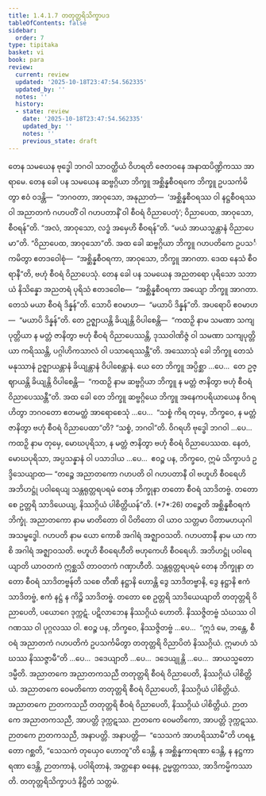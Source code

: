 ```yaml
---
title: 1.4.1.7 တတုတ္တရိသိက္ခာပဒ
tableOfContents: false
sidebar:
  order: 7
type: tipitaka
basket: vi
book: para
review:
  current: review
  updated: '2025-10-18T23:47:54.562335'
  updated_by: ''
  notes: ''
  history:
  - state: review
    date: '2025-10-18T23:47:54.562335'
    updated_by: ''
    notes: ''
    previous_state: draft
---
```



<DynamicBreadcrumb />


<ReviewStatus review={frontmatter.review} showDetails={true} />

<HypothesisAnnotation frontmatter={frontmatter} />

<Division number="522" book="para" e="ch" v="1" p="315">

<Paragraph number="1998" book="para">
တေန သမယေန ဗုဒ္ဓေါ ဘဂဝါ သာဝတ္ထိယံ ဝိဟရတိ ဇေတဝနေ အနာထပိဏ္ဍိကဿ အာရာမေ. တေန ခေါ ပန သမယေန ဆဗ္ဗဂ္ဂိယာ ဘိက္ခူ အစ္ဆိန္နစီဝရကေ ဘိက္ခူ ဥပသင်္ကမိတွာ ဧဝံ ဝဒန္တိ—  “ဘဂဝတာ, အာဝုသော, အနုညာတံ—  ‘အစ္ဆိန္နစီဝရဿ ဝါ နဋ္ဌစီဝရဿ ဝါ အညာတကံ ဂဟပတိံ ဝါ ဂဟပတာနိံ ဝါ စီဝရံ ဝိညာပေတုံ’; ဝိညာပေထ, အာဝုသော, စီဝရန်”တိ. “အလံ, အာဝုသော, လဒ္ဓံ အမှေဟိ စီဝရန်”တိ. “မယံ အာယသ္မန္တာနံ ဝိညာပေမာ”တိ. “ဝိညာပေထ, အာဝုသော”တိ. အထ ခေါ ဆဗ္ဗဂ္ဂိယာ ဘိက္ခူ ဂဟပတိကေ ဥပသင်္ကမိတွာ ဧတဒဝေါစုံ—  “အစ္ဆိန္နစီဝရကာ, အာဝုသော, ဘိက္ခူ အာဂတာ. ဒေထ နေသံ စီဝရာနီ”တိ, ဗဟုံ စီဝရံ ဝိညာပေသုံ.
</Paragraph>

<Paragraph number="1999" book="para">
တေန ခေါ ပန သမယေန အညတရော ပုရိသော သဘာယံ နိသိန္နော အညတရံ ပုရိသံ ဧတဒဝေါစ—  “အစ္ဆိန္နစီဝရကာ အယျော ဘိက္ခူ အာဂတာ. တေသံ မယာ စီဝရံ ဒိန္နန်”တိ. သောပိ ဧဝမာဟ—  “မယာပိ ဒိန္နန်”တိ. အပရောပိ ဧဝမာဟ—  “မယာပိ ဒိန္နန်”တိ. တေ ဥဇ္ဈာယန္တိ ခိယျန္တိ ဝိပါစေန္တိ—  “ကထဉှိ နာမ သမဏာ သကျပုတ္တိယာ န မတ္တံ ဇာနိတွာ ဗဟုံ စီဝရံ ဝိညာပေဿန္တိ, ဒုဿဝါဏိဇ္ဇံ ဝါ သမဏာ သကျပုတ္တိယာ ကရိဿန္တိ, ပဂ္ဂါဟိကသာလံ ဝါ ပသာရေဿန္တီ”တိ.
</Paragraph>

<Paragraph number="2000" book="para">
အဿောသုံ ခေါ ဘိက္ခူ တေသံ မနုဿာနံ ဥဇ္ဈာယန္တာနံ ခိယျန္တာနံ ဝိပါစေန္တာနံ. ယေ တေ ဘိက္ခူ အပ္ပိစ္ဆာ …ပေ…  တေ ဥဇ္ဈာယန္တိ ခိယျန္တိ ဝိပါစေန္တိ—  “ကထဉှိ နာမ ဆဗ္ဗဂ္ဂိယာ ဘိက္ခူ န မတ္တံ ဇာနိတွာ ဗဟုံ စီဝရံ ဝိညာပေဿန္တီ”တိ.
</Paragraph>

<Paragraph number="2001" book="para">
အထ ခေါ တေ ဘိက္ခူ ဆဗ္ဗဂ္ဂိယေ ဘိက္ခူ အနေကပရိယာယေန ဝိဂရဟိတွာ ဘဂဝတော ဧတမတ္ထံ အာရောစေသုံ …ပေ…  “သစ္စံ ကိရ တုမှေ, ဘိက္ခဝေ, န မတ္တံ ဇာနိတွာ ဗဟုံ စီဝရံ ဝိညာပေထာ”တိ? “သစ္စံ, ဘဂဝါ”တိ. ဝိဂရဟိ ဗုဒ္ဓေါ ဘဂဝါ …ပေ…  ကထဉှိ နာမ တုမှေ, မောဃပုရိသာ, န မတ္တံ ဇာနိတွာ ဗဟုံ စီဝရံ ဝိညာပေဿထ. နေတံ, မောဃပုရိသာ, အပ္ပသန္နာနံ ဝါ ပသာဒါယ …ပေ…  ဧဝဉ္စ ပန, ဘိက္ခဝေ, ဣမံ သိက္ခာပဒံ ဥဒ္ဒိသေယျာထ—
</Paragraph>

</Division>
<Division number="523" book="para" e="ch" v="1" p="316">

<Paragraph number="2002" book="para">
<Emphasis>“တဉ္စေ အညာတကော ဂဟပတိ ဝါ ဂဟပတာနီ ဝါ ဗဟူဟိ စီဝရေဟိ အဘိဟဋ္ဌုံ ပဝါရေယျ သန္တရုတ္တရပရမံ တေန ဘိက္ခုနာ တတော စီဝရံ သာဒိတဗ္ဗံ. တတော စေ ဥတ္တရိ သာဒိယေယျ, နိဿဂ္ဂိယံ ပါစိတ္တိယန်”</Emphasis>တိ. (*7*:<Emphasis>26</Emphasis>)
</Paragraph>

</Division>
<Division number="524" book="para" e="ch" v="1" p="316">

<Paragraph number="2003" book="para">
<Emphasis>တဉ္စေ</Emphasis>တိ အစ္ဆိန္နစီဝရကံ ဘိက္ခုံ.
</Paragraph>

<Paragraph number="2004" book="para">
<Emphasis>အညာတကော</Emphasis> နာမ မာတိတော ဝါ ပိတိတော ဝါ ယာဝ သတ္တမာ ပိတာမဟယုဂါ အသမ္ဗဒ္ဓေါ.
</Paragraph>

<Paragraph number="2005" book="para">
<Emphasis>ဂဟပတိ</Emphasis> နာမ ယော ကောစိ အဂါရံ အဇ္ဈာဝသတိ.
</Paragraph>

<Paragraph number="2006" book="para">
<Emphasis>ဂဟပတာနီ</Emphasis> နာမ ယာ ကာစိ အဂါရံ အဇ္ဈာဝသတိ.
</Paragraph>

<Paragraph number="2007" book="para">
<Emphasis>ဗဟူဟိ စီဝရေဟီ</Emphasis>တိ ဗဟုကေဟိ စီဝရေဟိ.
</Paragraph>

<Paragraph number="2008" book="para">
<Emphasis>အဘိဟဋ္ဌုံ ပဝါရေယျာ</Emphasis>တိ ယာဝတကံ ဣစ္ဆသိ တာဝတကံ ဂဏှာဟီတိ.
</Paragraph>

<Paragraph number="2009" book="para">
<Emphasis>သန္တရုတ္တရပရမံ တေန ဘိက္ခုနာ တတော စီဝရံ သာဒိတဗ္ဗန်</Emphasis>တိ သစေ တီဏိ နဋ္ဌာနိ ဟောန္တိ ဒွေ သာဒိတဗ္ဗာနိ, ဒွေ နဋ္ဌာနိ ဧကံ သာဒိတဗ္ဗံ, ဧကံ နဋ္ဌံ န ကိဉ္စိ သာဒိတဗ္ဗံ.
</Paragraph>

<Paragraph number="2010" book="para">
<Emphasis>တတော စေ ဥတ္တရိ သာဒိယေယျာ</Emphasis>တိ တတုတ္တရိ ဝိညာပေတိ, ပယောဂေ ဒုက္ကဋံ. ပဋိလာဘေန နိဿဂ္ဂိယံ ဟောတိ. နိဿဇ္ဇိတဗ္ဗံ သံဃဿ ဝါ ဂဏဿ ဝါ ပုဂ္ဂလဿ ဝါ. ဧဝဉ္စ ပန, ဘိက္ခဝေ, နိဿဇ္ဇိတဗ္ဗံ …ပေ…  “ဣဒံ မေ, ဘန္တေ, စီဝရံ အညာတကံ ဂဟပတိကံ ဥပသင်္ကမိတွာ တတုတ္တရိ ဝိညာပိတံ နိဿဂ္ဂိယံ. ဣမာဟံ သံဃဿ နိဿဇ္ဇာမီ”တိ …ပေ…  ဒဒေယျာတိ …ပေ…  ဒဒေယျုန္တိ …ပေ…  အာယသ္မတော ဒမ္မီတိ.
</Paragraph>

</Division>
<Division number="525" book="para" e="ch" v="1" p="317">

<Paragraph number="2011" book="para">
အညာတကေ အညာတကသညီ တတုတ္တရိ စီဝရံ ဝိညာပေတိ, နိဿဂ္ဂိယံ ပါစိတ္တိယံ. အညာတကေ ဝေမတိကော တတုတ္တရိ စီဝရံ ဝိညာပေတိ, နိဿဂ္ဂိယံ ပါစိတ္တိယံ. အညာတကေ ဉာတကသညီ တတုတ္တရိ စီဝရံ ဝိညာပေတိ, နိဿဂ္ဂိယံ ပါစိတ္တိယံ.
</Paragraph>

<Paragraph number="2012" book="para">
ဉာတကေ အညာတကသညီ, အာပတ္တိ ဒုက္ကဋဿ. ဉာတကေ ဝေမတိကော, အာပတ္တိ ဒုက္ကဋဿ. ဉာတကေ ဉာတကသညီ, အနာပတ္တိ.
</Paragraph>

</Division>
<Division number="526" book="para" e="ch" v="1" p="317">

<Paragraph number="2013" book="para">
အနာပတ္တိ—  “သေသကံ အာဟရိဿာမီ”တိ ဟရန္တော ဂစ္ဆတိ, “သေသကံ တုယှေဝ ဟောတူ”တိ ဒေန္တိ, န အစ္ဆိန္နကာရဏာ ဒေန္တိ, န နဋ္ဌကာရဏာ ဒေန္တိ, ဉာတကာနံ, ပဝါရိတာနံ, အတ္တနော ဓနေန, ဥမ္မတ္တကဿ, အာဒိကမ္မိကဿာတိ.

</Paragraph>
</Division>

<Paragraph number="2014" type="center" book="para">
တတုတ္တရိသိက္ခာပဒံ နိဋ္ဌိတံ သတ္တမံ.
</Paragraph>
